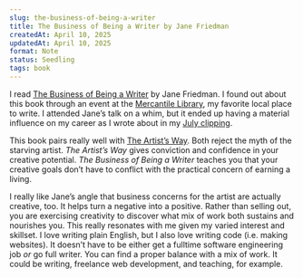 ```yaml
---
slug: the-business-of-being-a-writer
title: The Business of Being a Writer by Jane Friedman
createdAt: April 10, 2025
updatedAt: April 10, 2025
format: Note
status: Seedling
tags: book
---
```


I read [The Business of Being a Writer](https://www.goodreads.com/book/show/219627375-the-business-of-being-a-writer-second-edition) by Jane Friedman. I found out about this book through an event at the [Mercantile Library](https://www.mercantilelibrary.com), my favorite local place to write. I attended Jane’s talk on a whim, but it ended up having a material influence on my career as I wrote about in my [July clipping](/july-2025).

This book pairs really well with [The Artist’s Way](/the-artists-way). Both reject the myth of the starving artist. _The Artist’s Way_ gives conviction and confidence in your creative potential. _The Business of Being a Writer_ teaches you that your creative goals don’t have to conflict with the practical concern of earning a living.

I really like Jane’s angle that business concerns for the artist are actually creative, too. It helps turn a negative into a positive. Rather than selling out, you are exercising creativity to discover what mix of work both sustains and nourishes you. This really resonates with me given my varied interest and skillset. I love writing plain English, but I also love writing code (i.e. making websites). It doesn’t have to be either get a fulltime software engineering job _or_ go full writer. You can find a proper balance with a mix of work. It could be writing, freelance web development, and teaching, for example.
